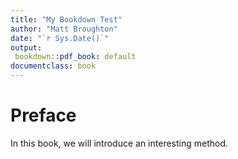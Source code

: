 ```yaml
---
title: "My Bookdown Test"
author: "Matt Broughton"
date: "`r Sys.Date()`"
output:
 bookdown::pdf_book: default
documentclass: book
---
```


# Preface

In this book, we will introduce an interesting method.
